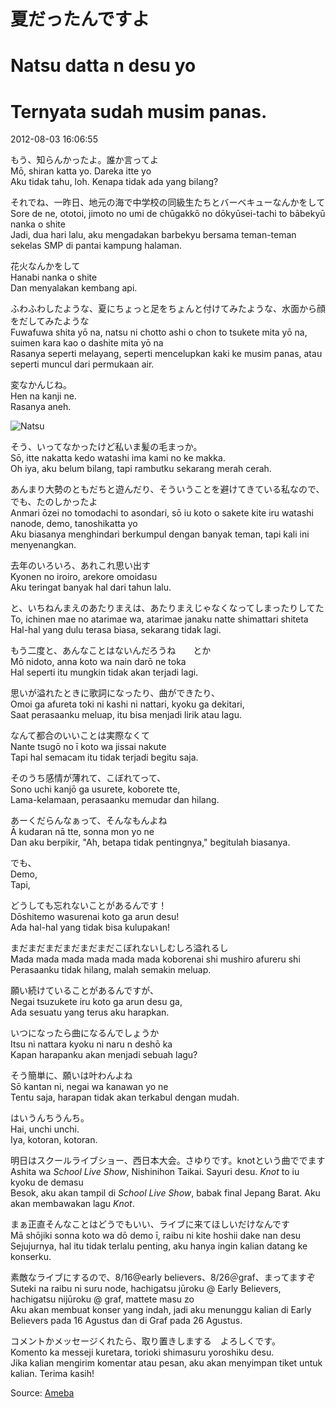 # 夏だったんですよ  
# Natsu datta n desu yo  
# Ternyata sudah musim panas.

2012-08-03 16:06:55  

もう、知らんかったよ。誰か言ってよ  
Mō, shiran katta yo. Dareka itte yo  
Aku tidak tahu, loh. Kenapa tidak ada yang bilang?

それでね、一昨日、地元の海で中学校の同級生たちとバーベキューなんかをして  
Sore de ne, ototoi, jimoto no umi de chūgakkō no dōkyūsei-tachi to bābekyū nanka o shite  
Jadi, dua hari lalu, aku mengadakan barbekyu bersama teman-teman sekelas SMP di pantai kampung halaman.

花火なんかをして  
Hanabi nanka o shite  
Dan menyalakan kembang api.

ふわふわしたような、夏にちょっと足をちょんと付けてみたような、水面から顔をだしてみたような  
Fuwafuwa shita yō na, natsu ni chotto ashi o chon to tsukete mita yō na, suimen kara kao o dashite mita yō na  
Rasanya seperti melayang, seperti mencelupkan kaki ke musim panas, atau seperti muncul dari permukaan air.

変なかんじね。  
Hen na kanji ne.  
Rasanya aneh.

![Natsu](./Natsu.jpg)

そう、いってなかったけど私いま髪の毛まっか。  
Sō, itte nakatta kedo watashi ima kami no ke makka.  
Oh iya, aku belum bilang, tapi rambutku sekarang merah cerah.

あんまり大勢のともだちと遊んだり、そういうことを避けてきている私なので、でも、たのしかったよ  
Anmari ōzei no tomodachi to asondari, sō iu koto o sakete kite iru watashi nanode, demo, tanoshikatta yo  
Aku biasanya menghindari berkumpul dengan banyak teman, tapi kali ini menyenangkan.

去年のいろいろ、あれこれ思い出す  
Kyonen no iroiro, arekore omoidasu  
Aku teringat banyak hal dari tahun lalu.

と、いちねんまえのあたりまえは、あたりまえじゃなくなってしまったりしてた  
To, ichinen mae no atarimae wa, atarimae janaku natte shimattari shiteta  
Hal-hal yang dulu terasa biasa, sekarang tidak lagi.

もう二度と、あんなことはないんだろうね　　とか  
Mō nidoto, anna koto wa nain darō ne toka  
Hal seperti itu mungkin tidak akan terjadi lagi.

思いが溢れたときに歌詞になったり、曲ができたり、  
Omoi ga afureta toki ni kashi ni nattari, kyoku ga dekitari,  
Saat perasaanku meluap, itu bisa menjadi lirik atau lagu.

なんて都合のいいことは実際なくて  
Nante tsugō no ī koto wa jissai nakute  
Tapi hal semacam itu tidak terjadi begitu saja.

そのうち感情が薄れて、こぼれてって、  
Sono uchi kanjō ga usurete, koborete tte,  
Lama-kelamaan, perasaanku memudar dan hilang.

あーくだらんなぁって、そんなもんよね  
Ā kudaran nā tte, sonna mon yo ne  
Dan aku berpikir, "Ah, betapa tidak pentingnya," begitulah biasanya.

でも、  
Demo,  
Tapi,

どうしても忘れないことがあるんです！  
Dōshitemo wasurenai koto ga arun desu!  
Ada hal-hal yang tidak bisa kulupakan!

まだまだまだまだまだまだこぼれないしむしろ溢れるし  
Mada mada mada mada mada mada koborenai shi mushiro afureru shi  
Perasaanku tidak hilang, malah semakin meluap.

願い続けていることがあるんですが、  
Negai tsuzukete iru koto ga arun desu ga,  
Ada sesuatu yang terus aku harapkan.

いつになったら曲になるんでしょうか  
Itsu ni nattara kyoku ni naru n deshō ka  
Kapan harapanku akan menjadi sebuah lagu?

そう簡単に、願いは叶わんよね  
Sō kantan ni, negai wa kanawan yo ne  
Tentu saja, harapan tidak akan terkabul dengan mudah.

はいうんちうんち。  
Hai, unchi unchi.  
Iya, kotoran, kotoran.

明日はスクールライブショー、西日本大会。さゆりです。knotという曲ででます  
Ashita wa *School Live Show*, Nishinihon Taikai. Sayuri desu. *Knot* to iu kyoku de demasu  
Besok, aku akan tampil di *School Live Show*, babak final Jepang Barat. Aku akan membawakan lagu *Knot*.

まぁ正直そんなことはどうでもいい、ライブに来てほしいだけなんです  
Mā shōjiki sonna koto wa dō demo ī, raibu ni kite hoshii dake nan desu  
Sejujurnya, hal itu tidak terlalu penting, aku hanya ingin kalian datang ke konserku.

素敵なライブにするので、8/16@early believers、8/26＠graf、まってますぞ  
Suteki na raibu ni suru node, hachigatsu jūroku @ Early Believers, hachigatsu nijūroku @ graf, mattete masu zo  
Aku akan membuat konser yang indah, jadi aku menunggu kalian di Early Believers pada 16 Agustus dan di Graf pada 26 Agustus.

コメントかメッセージくれたら、取り置きしまする　よろしくです。  
Komento ka messeji kuretara, torioki shimasuru yoroshiku desu.  
Jika kalian mengirim komentar atau pesan, aku akan menyimpan tiket untuk kalian. Terima kasih!

Source: [Ameba](https://ameblo.jp/arihara6/entry-11319148926.html)